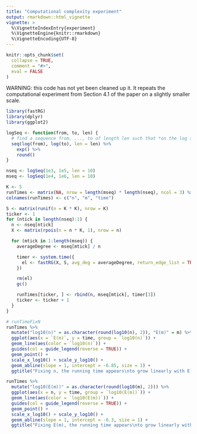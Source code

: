 ---
title: "Computational complexity experiment"
output: rmarkdown::html_vignette
vignette: >
  %\VignetteIndexEntry{experiment}
  %\VignetteEngine{knitr::rmarkdown}
  %\VignetteEncoding{UTF-8}
---

```{r setup, include = FALSE}
knitr::opts_chunk$set(
  collapse = TRUE,
  comment = "#>",
  eval = FALSE
)
```

WARNING: this code has not yet been cleaned up it. It repeats the computational experiment from Section 4.1 of the paper on a slightly smaller scale.

<!-- TODO: run the experiment once and just cache the results in sysdata.rda or something like that -->

```{r}
library(fastRG)
library(dplyr)
library(ggplot2)

logSeq <- function(from, to, len) {
  # find a sequence from, ..., to of length len such that *on the log scale* the points are equidistant.
  seq(log(from), log(to), len = len) %>%
    exp() %>%
    round()
}

nseq <- logSeq(1e3, 1e5, len = 10)
mseq <- logSeq(1e4, 1e6, len = 10)

K <- 5
runTimes <- matrix(NA, nrow = length(mseq) * length(nseq), ncol = 3) %>% as_tibble()
colnames(runTimes) <- c("n", "m", "time")

S <- matrix(runif(n = K * K), nrow = K)
ticker <- 1
for (ntick in length(nseq):1) {
  n <- nseq[ntick]
  X <- matrix(rpois(n = n * K, 1), nrow = n)

  for (mtick in 1:length(mseq)) {
    averageDegree <- mseq[mtick] / n

    timer <- system.time({
      el <- fastRG(X, S, avg_deg = averageDegree, return_edge_list = TRUE)
    })

    rm(el)
    gc()

    runTimes[ticker, ] <- rbind(n, mseq[mtick], timer[3])
    ticker <- ticker + 1
  }
}
```


```{r}
# runTimeFixN
runTimes %>%
  mutate("log10(n)" = as.character(round(log10(n), 2)), "E(m)" = m) %>%
  ggplot(aes(x = `E(m)`, y = time, group = `log10(n)`)) +
  geom_line(aes(color = `log10(n)`)) + 
  guides(col = guide_legend(reverse = TRUE)) +
  geom_point() +
  scale_x_log10() + scale_y_log10() +
  geom_abline(slope = 1, intercept = -6.85, size = 1) +
  ggtitle("Fixing n, the running time appears\nto grow linearly with E(m)")
```

```{r}
runTimes %>%
  mutate("log10(E(m))" = as.character(round(log10(m), 2))) %>%
  ggplot(aes(x = n, y = time, group = `log10(E(m))`)) +
  geom_line(aes(color = `log10(E(m))`)) +
  guides(col = guide_legend(reverse = TRUE)) +
  geom_point() +
  scale_x_log10() + scale_y_log10() +
  geom_abline(slope = 1, intercept = -6.3, size = 1) +
  ggtitle("Fixing E(m), the running time appears\nto grow linearly with n")
```
